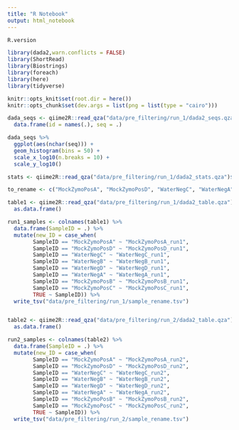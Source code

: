```yaml
---
title: "R Notebook"
output: html_notebook
---
```

```r
R.version

library(dada2,warn.conflicts = FALSE)
library(ShortRead)
library(Biostrings)
library(foreach)
library(here)
library(tidyverse)

knitr::opts_knit$set(root.dir = here())
knitr::opts_chunk$set(dev.args = list(png = list(type = "cairo")))
```



```r
dada_seqs <- qiime2R::read_qza("data/pre_filtering/run_1/dada2_seqs.qza")$data %>% 
  data.frame(id = names(.), seq = .)

dada_seqs %>% 
  ggplot(aes(nchar(seq))) +
  geom_histogram(bins = 50) +
  scale_x_log10(n.breaks = 10) +
  scale_y_log10() 
```


```r
stats <- qiime2R::read_qza("data/pre_filtering/run_1/dada2_stats.qza")$data
```

```r

to_rename <- c("MockZymoPosA", "MockZymoPosD", "WaterNegC", "WaterNegA", "MockZymoPosB", "MockZymoPosC")

table1 <- qiime2R::read_qza("data/pre_filtering/run_1/dada2_table.qza")$data %>% 
  as.data.frame() 

run1_samples <- colnames(table1) %>% 
  data.frame(SampleID = .) %>% 
  mutate(new_ID = case_when(
        SampleID == "MockZymoPosA" ~ "MockZymoPosA_run1",
        SampleID == "MockZymoPosD" ~ "MockZymoPosD_run1",
        SampleID == "WaterNegC" ~ "WaterNegC_run1",
        SampleID == "WaterNegB" ~ "WaterNegB_run1",
        SampleID == "WaterNegD" ~ "WaterNegD_run1",
        SampleID == "WaterNegA" ~ "WaterNegA_run1",
        SampleID == "MockZymoPosB" ~ "MockZymoPosB_run1",
        SampleID == "MockZymoPosC" ~ "MockZymoPosC_run1",
        TRUE ~ SampleID)) %>% 
  write_tsv("data/pre_filtering/run_1/sample_rename.tsv")


table2 <- qiime2R::read_qza("data/pre_filtering/run_2/dada2_table.qza")$data %>% 
  as.data.frame() 

run2_samples <- colnames(table2) %>% 
  data.frame(SampleID = .) %>% 
  mutate(new_ID = case_when(
        SampleID == "MockZymoPosA" ~ "MockZymoPosA_run2",
        SampleID == "MockZymoPosD" ~ "MockZymoPosD_run2",
        SampleID == "WaterNegC" ~ "WaterNegC_run2",
        SampleID == "WaterNegB" ~ "WaterNegB_run2",
        SampleID == "WaterNegD" ~ "WaterNegD_run2",
        SampleID == "WaterNegA" ~ "WaterNegA_run2",
        SampleID == "MockZymoPosB" ~ "MockZymoPosB_run2",
        SampleID == "MockZymoPosC" ~ "MockZymoPosC_run2",
        TRUE ~ SampleID)) %>% 
  write_tsv("data/pre_filtering/run_2/sample_rename.tsv")

```



